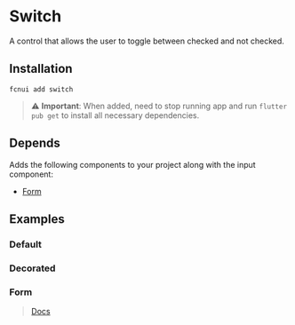 # Switch

A control that allows the user to toggle between checked and not checked.

## Installation
```shell
fcnui add switch
```

> :warning: **Important**:
> When added, need to stop running app and run `flutter pub get` to install all necessary dependencies.


## Depends

Adds the following components to your project along with the input component:

- [Form](/docs/components/form)

## Examples


### Default
<DefaultIframe src="https://fcnui-playground.vercel.app/#/switch" height={400}/>

### Decorated
<DefaultIframe src="https://fcnui-playground.vercel.app/#/switch?variant=decorated" height={400}/>

### Form
> [Docs](/docs/components/form)
<DefaultIframe src="https://fcnui-playground.vercel.app/#/switch?variant=form" height={600}/>